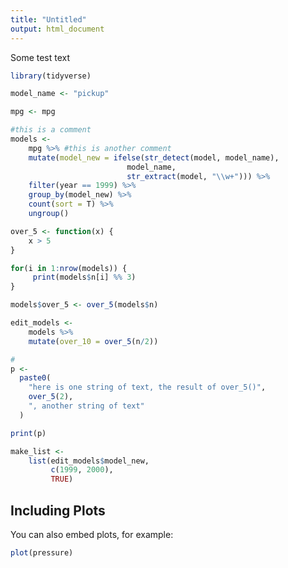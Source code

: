 ```yaml
---
title: "Untitled"
output: html_document
---
```


Some test text

```r
library(tidyverse)

model_name <- "pickup"

mpg <- mpg

#this is a comment
models <-
    mpg %>% #this is another comment
    mutate(model_new = ifelse(str_detect(model, model_name), 
                          model_name, 
                          str_extract(model, "\\w+"))) %>% 
    filter(year == 1999) %>% 
    group_by(model_new) %>% 
    count(sort = T) %>% 
    ungroup()

over_5 <- function(x) {
    x > 5
}

for(i in 1:nrow(models)) {
     print(models$n[i] %% 3)
}

models$over_5 <- over_5(models$n)

edit_models <-
    models %>% 
    mutate(over_10 = over_5(n/2))

#
p <- 
  paste0(
    "here is one string of text, the result of over_5()", 
    over_5(2), 
    ", another string of text"
  )

print(p)

make_list <- 
    list(edit_models$model_new,
         c(1999, 2000),
         TRUE)
```

## Including Plots

You can also embed plots, for example:

```r
plot(pressure)
```
